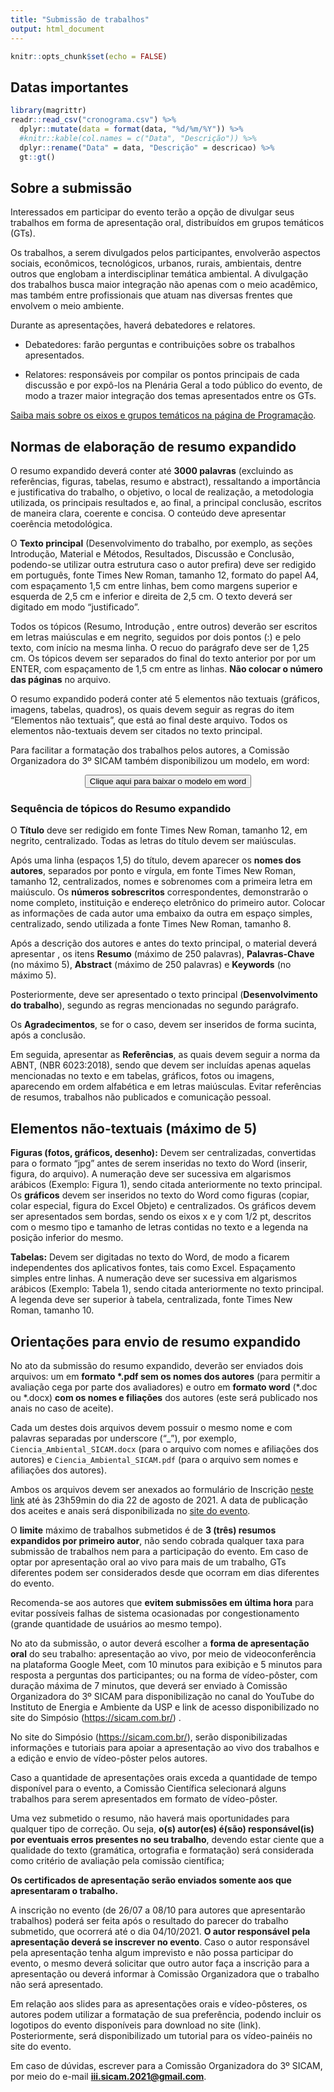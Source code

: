 ```yaml
---
title: "Submissão de trabalhos"
output: html_document
---
```


```r
knitr::opts_chunk$set(echo = FALSE)
```

## Datas importantes

```r
library(magrittr)
readr::read_csv("cronograma.csv") %>% 
  dplyr::mutate(data = format(data, "%d/%m/%Y")) %>% 
  #knitr::kable(col.names = c("Data", "Descrição")) %>% 
  dplyr::rename("Data" = data, "Descrição" = descricao) %>% 
  gt::gt()
```

## Sobre a submissão

Interessados em participar do evento terão a opção de divulgar seus trabalhos em forma de apresentação oral, distribuídos em grupos temáticos (GTs).

Os trabalhos, a serem divulgados pelos participantes, envolverão aspectos sociais, econômicos, tecnológicos, urbanos, rurais, ambientais, dentre outros que englobam a interdisciplinar temática ambiental. A divulgação dos trabalhos busca maior integração não apenas com o meio acadêmico, mas também entre profissionais que atuam nas diversas frentes que envolvem o meio ambiente.

Durante as apresentações, haverá debatedores e relatores.

-   Debatedores: farão perguntas e contribuições sobre os trabalhos apresentados.

-   Relatores: responsáveis por compilar os pontos principais de cada discussão e por expô-los na Plenária Geral a todo público do evento, de modo a trazer maior integração dos temas apresentados entre os GTs.

[Saiba mais sobre os eixos e grupos temáticos na página de Programação](../programacao).

## Normas de elaboração de resumo expandido

O resumo expandido deverá conter até **3000 palavras** (excluindo as referências, figuras, tabelas, resumo e abstract), ressaltando a importância e justificativa do trabalho, o objetivo, o local de realização, a metodologia utilizada, os principais resultados e, ao final, a principal conclusão, escritos de maneira clara, coerente e concisa. O conteúdo deve apresentar coerência metodológica.

O **Texto principal** (Desenvolvimento do trabalho, por exemplo, as seções Introdução, Material e Métodos, Resultados, Discussão e Conclusão, podendo-se utilizar outra estrutura caso o autor prefira) deve ser redigido em português, fonte Times New Roman, tamanho 12, formato do papel A4, com espaçamento 1,5 cm entre linhas, bem como margens superior e esquerda de 2,5 cm e inferior e direita de 2,5 cm. O texto deverá ser digitado em modo "justificado".

Todos os tópicos (Resumo, Introdução , entre outros) deverão ser escritos em letras maiúsculas e em negrito, seguidos por dois pontos (:) e pelo texto, com início na mesma linha. O recuo do parágrafo deve ser de 1,25 cm. Os tópicos devem ser separados do final do texto anterior por por um ENTER, com espaçamento de 1,5 cm entre as linhas. **Não colocar o número das páginas** no arquivo.

O resumo expandido poderá conter até 5 elementos não textuais (gráficos, imagens, tabelas, quadros), os quais devem seguir as regras do item "Elementos não textuais", que está ao final deste arquivo. Todos os elementos não-textuais devem ser citados no texto principal.

Para facilitar a formatação dos trabalhos pelos autores, a Comissão Organizadora do 3º SICAM também disponibilizou um modelo, em word:

<center>

<a href="https://drive.google.com/file/d/1Y7mt43eXgG7e9-5mZGquhP4MtGClnlsk/view" target="_blank"><button type="button" class="btn btn-success">Clique aqui para baixar o modelo em word </button>

</center>

</a>

### Sequência de tópicos do Resumo expandido

O **Título** deve ser redigido em fonte Times New Roman, tamanho 12, em negrito, centralizado. Todas as letras do título devem ser maiúsculas.

Após uma linha (espaços 1,5) do título, devem aparecer os **nomes dos autores**, separados por ponto e vírgula, em fonte Times New Roman, tamanho 12, centralizados, nomes e sobrenomes com a primeira letra em maiúsculo. Os **números sobrescritos** correspondentes, demonstrarão o nome completo, instituição e endereço eletrônico do primeiro autor. Colocar as informações de cada autor uma embaixo da outra em espaço simples, centralizado, sendo utilizada a fonte Times New Roman, tamanho 8.

Após a descrição dos autores e antes do texto principal, o material deverá apresentar , os itens **Resumo** (máximo de 250 palavras), **Palavras-Chave** (no máximo 5), **Abstract** (máximo de 250 palavras) e **Keywords** (no máximo 5).

Posteriormente, deve ser apresentado o texto principal (**Desenvolvimento do trabalho**), segundo as regras mencionadas no segundo parágrafo.

Os **Agradecimentos**, se for o caso, devem ser inseridos de forma sucinta, após a conclusão.

Em seguida, apresentar as **Referências**, as quais devem seguir a norma da ABNT, (NBR 6023:2018), sendo que devem ser incluídas apenas aquelas mencionadas no texto e em tabelas, gráficos, fotos ou imagens, aparecendo em ordem alfabética e em letras maiúsculas. Evitar referências de resumos, trabalhos não publicados e comunicação pessoal.

## Elementos não-textuais (máximo de 5)

**Figuras (fotos, gráficos, desenho):** Devem ser centralizadas, convertidas para o formato "jpg" antes de serem inseridas no texto do Word (inserir, figura, do arquivo). A numeração deve ser sucessiva em algarismos arábicos (Exemplo: Figura 1), sendo citada anteriormente no texto principal. Os **gráficos** devem ser inseridos no texto do Word como figuras (copiar, colar especial, figura do Excel Objeto) e centralizados. Os gráficos devem ser apresentados sem bordas, sendo os eixos x e y com 1/2 pt, descritos com o mesmo tipo e tamanho de letras contidas no texto e a legenda na posição inferior do mesmo.

**Tabelas:** Devem ser digitadas no texto do Word, de modo a ficarem independentes dos aplicativos fontes, tais como Excel. Espaçamento simples entre linhas. A numeração deve ser sucessiva em algarismos arábicos (Exemplo: Tabela 1), sendo citada anteriormente no texto principal. A legenda deve ser superior à tabela, centralizada, fonte Times New Roman, tamanho 10.

## Orientações para envio de resumo expandido

No ato da submissão do resumo expandido, deverão ser enviados dois arquivos: um em **formato \*.pdf sem os nomes dos autores** (para permitir a avaliação cega por parte dos avaliadores) e outro em **formato word** (\*.doc ou \*.docx) **com os nomes e filiações** dos autores (este será publicado nos anais no caso de aceite).

Cada um destes dois arquivos devem possuir o mesmo nome e com palavras separadas por underscore ("\_"), por exemplo, `Ciencia_Ambiental_SICAM.docx` (para o arquivo com nomes e afiliações dos autores) e `Ciencia_Ambiental_SICAM.pdf` (para o arquivo sem nomes e afiliações dos autores).

Ambos os arquivos devem ser anexados ao formulário de Inscrição [neste link](https://forms.gle/sew1gi3Bojd2RVEu7) até às 23h59min do dia 22 de agosto de 2021. A data de publicação dos aceites e anais será disponibilizada no [site do evento](https://sicam.com.br/).

O **limite** máximo de trabalhos submetidos é de **3 (três) resumos expandidos por primeiro autor**, não sendo cobrada qualquer taxa para submissão de trabalhos nem para a participação do evento. Em caso de optar por apresentação oral ao vivo para mais de um trabalho, GTs diferentes podem ser considerados desde que ocorram em dias diferentes do evento.

Recomenda-se aos autores que **evitem submissões em última hora** para evitar possíveis falhas de sistema ocasionadas por congestionamento (grande quantidade de usuários ao mesmo tempo).

No ato da submissão, o autor deverá escolher a **forma de apresentação oral** do seu trabalho: apresentação ao vivo, por meio de videoconferência na plataforma Google Meet, com 10 minutos para exibição e 5 minutos para resposta a perguntas dos participantes; ou na forma de vídeo-pôster, com duração máxima de 7 minutos, que deverá ser enviado à Comissão Organizadora do 3º SICAM para disponibilização no canal do YouTube do Instituto de Energia e Ambiente da USP e link de acesso disponibilizado no site do Simpósio (<https://sicam.com.br/>) .

No site do Simpósio (<https://sicam.com.br/>), serão disponibilizadas informações e tutoriais para apoiar a apresentação ao vivo dos trabalhos e a edição e envio de vídeo-pôster pelos autores.

Caso a quantidade de apresentações orais exceda a quantidade de tempo disponível para o evento, a Comissão Científica selecionará alguns trabalhos para serem apresentados em formato de vídeo-pôster.

Uma vez submetido o resumo, não haverá mais oportunidades para qualquer tipo de correção. Ou seja, **o(s) autor(es) é(são) responsável(is) por eventuais erros presentes no seu trabalho**, devendo estar ciente que a qualidade do texto (gramática, ortografia e formatação) será considerada como critério de avaliação pela comissão científica;

**Os certificados de apresentação serão enviados somente aos que apresentaram o trabalho.**

A inscrição no evento (de 26/07 a 08/10 para autores que apresentarão trabalhos) poderá ser feita após o resultado do parecer do trabalho submetido, que ocorrerá até o dia 04/10/2021. **O autor responsável pela apresentação deverá se inscrever no evento**. Caso o autor responsável pela apresentação tenha algum imprevisto e não possa participar do evento, o mesmo deverá solicitar que outro autor faça a inscrição para a apresentação ou deverá informar à Comissão Organizadora que o trabalho não será apresentado.

Em relação aos slides para as apresentações orais e vídeo-pôsteres, os autores podem utilizar a formatação de sua preferência, podendo incluir os logotipos do evento disponíveis para download no site (link). Posteriormente, será disponibilizado um tutorial para os vídeo-painéis no site do evento.

Em caso de dúvidas, escrever para a Comissão Organizadora do 3º SICAM, por meio do e-mail [**iii.sicam.2021\@gmail.com**](mailto:iii.sicam.2021@gmail.com).
